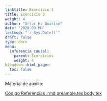 ```yaml
---
linktitle: Exercício 3
title: Exercício 3
weight: 4
author: "Artur H. Quirino"
date: "2020-DD-MM"
lastmod: "`r Sys.Date()`"
draft: false  
type: docs 
menu:
  inferencia_causal:
    parent: Exercicios
    weight: 4
blogdown::html_page:
  toc: false
---
```


Material de auxilio:

<a class="btn btn-outline-primary my-1 mr-1" href="/material/inferencia_causal/exercicios/exercicio_1/files/code/" target="_blank">
    Código </a>
<a class="btn btn-outline-primary my-1 mr-1" href="" target="_blank">
    Referências </a>
<a class="btn btn-outline-primary my-1 mr-1" href="" target="_blank">
    .rmd </a>
<a class="btn btn-outline-primary my-1 mr-1" href="" target="_blank">
    preamble.tex </a>
<a class="btn btn-outline-primary my-1 mr-1" href="" target="_blank">
    body.tex </a>

